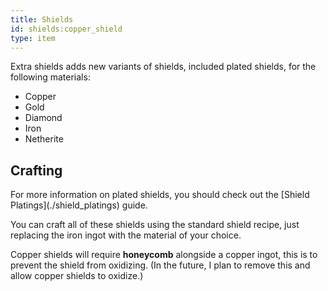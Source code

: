 ```yaml
---
title: Shields
id: shields:copper_shield
type: item
---
```


Extra shields adds new variants of shields, included plated shields, for the following materials:

- Copper
- Gold
- Diamond
- Iron
- Netherite

## Crafting

<Callout variant="info">
    For more information on plated shields, you should check out the [Shield Platings](./shield_platings) guide.
</Callout>

You can craft all of these shields using the standard shield recipe, just replacing the iron ingot with the material of your choice.

<div className={"flex flex-row justify-center flex-wrap max-w-full md:flex-col"}>
    <CraftingRecipe
        slots={[
            'minecraft:oak_planks', 'minecraft:diamond', 'minecraft:oak_planks',
            'minecraft:oak_planks', 'minecraft:oak_planks', 'minecraft:oak_planks',
            '', 'minecraft:oak_planks', '',
        ]}
        result="shields:diamond_shield"
        count={1}
    />
</div>

Copper shields will require **honeycomb** alongside a copper ingot, this is to prevent the shield from oxidizing. (In the future, I plan to remove this and allow copper shields to oxidize.)

<div className={"flex flex-row justify-center flex-wrap max-w-full md:flex-col"}>
    <CraftingRecipe
        slots={[
            'minecraft:oak_planks', 'minecraft:copper_ingot', 'minecraft:oak_planks',
            'minecraft:oak_planks', 'minecraft:honeycomb', 'minecraft:oak_planks',
            '', 'minecraft:oak_planks', '',
        ]}
        result="shields:copper_shield"
        count={1}
    />
</div>

